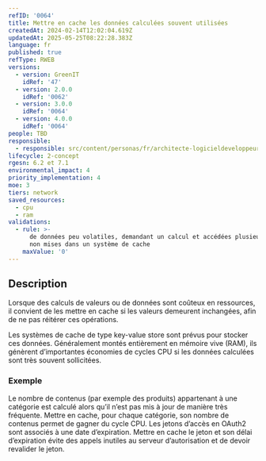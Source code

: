 ```yaml
---
refID: '0064'
title: Mettre en cache les données calculées souvent utilisées
createdAt: 2024-02-14T12:02:04.619Z
updatedAt: 2025-05-25T08:22:28.383Z
language: fr
published: true
refType: RWEB
versions:
  - version: GreenIT
    idRef: '47'
  - version: 2.0.0
    idRef: '0062'
  - version: 3.0.0
    idRef: '0064'
  - version: 4.0.0
    idRef: '0064'
people: TBD
responsible:
  - responsible: src/content/personas/fr/architecte-logicieldeveloppeur.mdx
lifecycle: 2-concept
rgesn: 6.2 et 7.1
environmental_impact: 4
priority_implementation: 4
moe: 3
tiers: network
saved_resources:
  - cpu
  - ram
validations:
  - rule: >-
      de données peu volatiles, demandant un calcul et accédées plusieurs fois,
      non mises dans un système de cache
    maxValue: '0'
---
```


## Description

Lorsque des calculs de valeurs ou de données sont coûteux en ressources, il convient de les mettre en cache si les valeurs demeurent inchangées, afin de ne pas réitérer ces opérations.

Les systèmes de cache de type key-value store sont prévus pour stocker ces données. Généralement montés entièrement en mémoire vive (RAM), ils génèrent d’importantes économies de cycles CPU si les données calculées sont très souvent sollicitées.

### Exemple

Le nombre de contenus (par exemple des produits) appartenant à une catégorie est calculé alors qu’il n’est pas mis à jour de manière très fréquente. Mettre en cache, pour chaque catégorie, son nombre de contenus permet de gagner du cycle CPU. Les jetons d’accès en OAuth2 sont associés à une date d’expiration. Mettre en cache le jeton et son délai d’expiration évite des appels inutiles au serveur d’autorisation et de devoir revalider le jeton.
